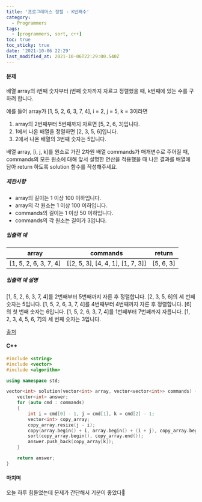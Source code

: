 ```yaml
---
title: '프로그래머스 정렬 - K번째수'
category:
  - Programmers
tags:
  - [programmers, sort, c++]
toc: true
toc_sticky: true
date: '2021-10-06 22:29'
last_modified_at: 2021-10-06T22:29:00.540Z
---
```


#### 문제

배열 array의 i번째 숫자부터 j번째 숫자까지 자르고 정렬했을 때, k번째에 있는 수를 구하려 합니다.

예를 들어 array가 [1, 5, 2, 6, 3, 7, 4], i = 2, j = 5, k = 3이라면

1. array의 2번째부터 5번째까지 자르면 [5, 2, 6, 3]입니다.
2. 1에서 나온 배열을 정렬하면 [2, 3, 5, 6]입니다.
3. 2에서 나온 배열의 3번째 숫자는 5입니다.

배열 array, [i, j, k]를 원소로 가진 2차원 배열 commands가 매개변수로 주어질 때, commands의 모든 원소에 대해 앞서 설명한 연산을 적용했을 때 나온 결과를 배열에 담아 return 하도록 solution 함수를 작성해주세요.

##### 제한사항

- array의 길이는 1 이상 100 이하입니다.
- array의 각 원소는 1 이상 100 이하입니다.
- commands의 길이는 1 이상 50 이하입니다.
- commands의 각 원소는 길이가 3입니다.

##### 입출력 예

| array                 | commands                          | return    |
| --------------------- | --------------------------------- | --------- |
| [1, 5, 2, 6, 3, 7, 4] | [[2, 5, 3], [4, 4, 1], [1, 7, 3]] | [5, 6, 3] |

##### 입출력 예 설명

[1, 5, 2, 6, 3, 7, 4]를 2번째부터 5번째까지 자른 후 정렬합니다. [2, 3, 5, 6]의 세 번째 숫자는 5입니다.
[1, 5, 2, 6, 3, 7, 4]를 4번째부터 4번째까지 자른 후 정렬합니다. [6]의 첫 번째 숫자는 6입니다.
[1, 5, 2, 6, 3, 7, 4]를 1번째부터 7번째까지 자릅니다. [1, 2, 3, 4, 5, 6, 7]의 세 번째 숫자는 3입니다.

[출처](https://neerc.ifmo.ru/subregions/northern.html)

#### C++

```c++
#include <string>
#include <vector>
#include <algorithm>

using namespace std;

vector<int> solution(vector<int> array, vector<vector<int>> commands) {
    vector<int> answer;
    for (auto cmd : commands)
    {
        int i = cmd[0] - 1, j = cmd[1], k = cmd[2] - 1;
        vector<int> copy_array;
        copy_array.resize(j - i);
        copy(array.begin() + i, array.begin() + (i + j), copy_array.begin());
        sort(copy_array.begin(), copy_array.end());
        answer.push_back(copy_array[k]);
    }

    return answer;
}
```

#### 마치며

오늘 하루 힘들었는데 문제가 간단해서 기분이 좋았다🙂
